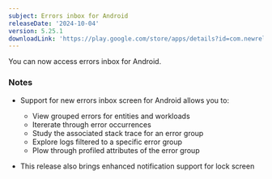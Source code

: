 ```yaml
---
subject: Errors inbox for Android
releaseDate: '2024-10-04'
version: 5.25.1
downloadLink: 'https://play.google.com/store/apps/details?id=com.newrelic.rpm'
---
```


You can now access errors inbox for Android. 

### Notes

* Support for new errors inbox screen for Android allows you to:

    * View grouped errors for entities and workloads
    * Itererate through error occurrences
    * Study the associated stack trace for an error group
    * Explore logs filtered to a specific error group
    * Plow through profiled attributes of the error group
* This release also brings enhanced notification support for lock screen
